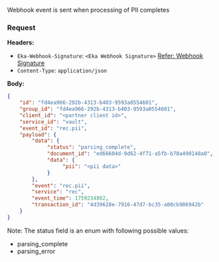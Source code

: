Webhook event is sent when processing of PII completes
### Request
**Headers:**

- `Eka-Webhook-Signature`: `<Eka Webhook Signature>`  [Refer: Webhook Signature](/api-reference/connect/webhooks/webhook-signature)
- `Content-Type`: `application/json`

**Body:**

```json
{
    "id": "fd4ea966-292b-4313-b403-9593a0554601",
    "group_id": "fd4ea966-292b-4313-b403-9593a0554601",
    "client_id": "<partner client id>",
    "service_id": "vault",
    "event_id": "rec.pii",
    "payload": {
        "data": {
             "status": "parsing_complete",
             "document_id": "ed66604d-9d62-4f71-a5fb-b78a490148a0",
             "data": {
                  "pii": "<pii data>"
             }
        },
        "event": "rec.pii",
        "service": "rec",
        "event_time": 1759234802,
        "transaction_id": "4d39628e-7916-47d7-bc35-a00cb986942b"
    }
}
```

Note: The status field is an enum with following possible values:
 - parsing_complete
 - parsing_error